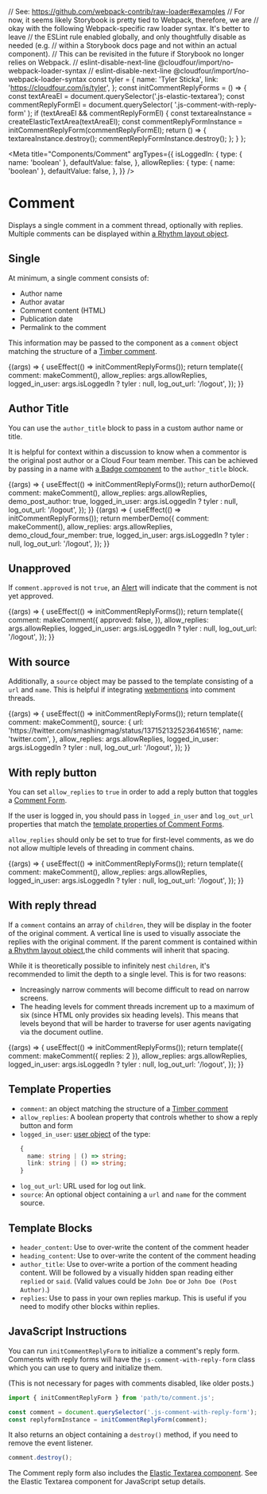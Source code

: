 // See: https://github.com/webpack-contrib/raw-loader#examples
// For now, it seems likely Storybook is pretty tied to Webpack, therefore, we are
// okay with the following Webpack-specific raw loader syntax. It's better to leave
// the ESLint rule enabled globally, and only thoughtfully disable as needed (e.g.
// within a Storybook docs page and not within an actual component).
// This can be revisited in the future if Storybook no longer relies on Webpack.
// eslint-disable-next-line @cloudfour/import/no-webpack-loader-syntax
// eslint-disable-next-line @cloudfour/import/no-webpack-loader-syntax
const tyler = {
  name: 'Tyler Sticka',
  link: 'https://cloudfour.com/is/tyler',
};
const initCommentReplyForms = () => {
  const textAreaEl = document.querySelector('.js-elastic-textarea');
  const commentReplyFormEl = document.querySelector(
    '.js-comment-with-reply-form'
  );
  if (textAreaEl && commentReplyFormEl) {
    const textareaInstance = createElasticTextArea(textAreaEl);
    const commentReplyFormInstance = initCommentReplyForm(commentReplyFormEl);
    return () => {
      textareaInstance.destroy();
      commentReplyFormInstance.destroy();
    };
  }
};

<Meta
  title="Components/Comment"
  argTypes={{
    isLoggedIn: {
      type: { name: 'boolean' },
      defaultValue: false,
    },
    allowReplies: {
      type: { name: 'boolean' },
      defaultValue: false,
    },
  }}
/>

# Comment

Displays a single comment in a comment thread, optionally with replies. Multiple comments can be displayed within [a Rhythm layout object](/docs/objects-rhythm--default-story).

## Single

At minimum, a single comment consists of:

- Author name
- Author avatar
- Comment content (HTML)
- Publication date
- Permalink to the comment

This information may be passed to the component as a `comment` object matching the structure of a [Timber comment](https://timber.github.io/docs/reference/timber-comment/).

<Canvas>
  <Story
    name="Single"
    parameters={{
      docs: {
        source: {
          code: makeTwigInclude('@cloudfour/components/comment/comment.twig', {
            comment: makeComment(),
          }),
        },
      },
    }}
  >
    {(args) => {
      useEffect(() => initCommentReplyForms());
      return template({
        comment: makeComment(),
        allow_replies: args.allowReplies,
        logged_in_user: args.isLoggedIn ? tyler : null,
        log_out_url: '/logout',
      });
    }}
  </Story>
</Canvas>

## Author Title

You can use the `author_title` block to pass in a custom author name or title.

It is helpful for context within a discussion to know when a commentor is the original post author or a Cloud Four team member. This can be achieved by passing in a name with [a Badge component](/docs/components-badge--basic) to the `author_title` block.

<Canvas>
  <Story
    name="Role: Author"
    parameters={{
      docs: {
        source: { code: authorDemoSource },
      },
    }}
  >
    {(args) => {
      useEffect(() => initCommentReplyForms());
      return authorDemo({
        comment: makeComment(),
        allow_replies: args.allowReplies,
        demo_post_author: true,
        logged_in_user: args.isLoggedIn ? tyler : null,
        log_out_url: '/logout',
      });
    }}
  </Story>
</Canvas>

<Canvas>
  <Story
    name="Role: Cloud Four"
    parameters={{
      docs: {
        source: {
          code: memberDemoSource,
        },
      },
    }}
  >
    {(args) => {
      useEffect(() => initCommentReplyForms());
      return memberDemo({
        comment: makeComment(),
        allow_replies: args.allowReplies,
        demo_cloud_four_member: true,
        logged_in_user: args.isLoggedIn ? tyler : null,
        log_out_url: '/logout',
      });
    }}
  </Story>
</Canvas>

## Unapproved

If `comment.approved` is not `true`, an [Alert](/docs/components-alert--basic) will indicate that the comment is not yet approved.

<Canvas>
  <Story
    name="Unapproved"
    parameters={{
      docs: {
        source: {
          code: makeTwigInclude('@cloudfour/components/comment/comment.twig', {
            comment: makeComment({
              approved: false,
            }),
          }),
        },
      },
    }}
  >
    {(args) => {
      useEffect(() => initCommentReplyForms());
      return template({
        comment: makeComment({
          approved: false,
        }),
        allow_replies: args.allowReplies,
        logged_in_user: args.isLoggedIn ? tyler : null,
        log_out_url: '/logout',
      });
    }}
  </Story>
</Canvas>

## With source

Additionally, a `source` object may be passed to the template consisting of a `url` and `name`. This is helpful if integrating [webmentions](https://indieweb.org/Webmention) into comment threads.

<Canvas>
  <Story
    name="With source"
    parameters={{
      docs: {
        source: {
          code: makeTwigInclude('@cloudfour/components/comment/comment.twig', {
            comment: makeComment(),
            source: {
              url: 'https://twitter.com/smashingmag/status/1371521325236416516',
              name: 'twitter.com',
            },
          }),
        },
      },
    }}
  >
    {(args) => {
      useEffect(() => initCommentReplyForms());
      return template({
        comment: makeComment(),
        source: {
          url: 'https://twitter.com/smashingmag/status/1371521325236416516',
          name: 'twitter.com',
        },
        allow_replies: args.allowReplies,
        logged_in_user: args.isLoggedIn ? tyler : null,
        log_out_url: '/logout',
      });
    }}
  </Story>
</Canvas>

## With reply button

You can set `allow_replies` to `true` in order to add a reply button that toggles a [Comment Form](/docs/components-comment-form--reply).

If the user is logged in, you should pass in `logged_in_user` and `log_out_url` properties that match the [template properties of Comment Forms](/docs/components-comment-form--reply#template-properties).

`allow_replies` should only be set to true for first-level comments, as we do not allow multiple levels of threading in comment chains.

<Canvas>
  <Story
    name="With reply button"
    args={{ allowReplies: true, isLoggedIn: true }}
    parameters={{
      docs: {
        source: {
          code: makeTwigInclude('@cloudfour/components/comment/comment.twig', {
            comment: makeComment(),
            allow_replies: true,
            logged_in_user: tyler,
            log_out_url: '/logout',
          }),
        },
      },
    }}
  >
    {(args) => {
      useEffect(() => initCommentReplyForms());
      return template({
        comment: makeComment(),
        allow_replies: args.allowReplies,
        logged_in_user: args.isLoggedIn ? tyler : null,
        log_out_url: '/logout',
      });
    }}
  </Story>
</Canvas>

## With reply thread

If a `comment` contains an array of `children`, they will be display in the footer of the original comment. A vertical line is used to visually associate the replies with the original comment. If the parent comment is contained within [a Rhythm layout object](/docs/objects-rhythm--default-story),the child comments will inherit that spacing.

While it is theoretically possible to infinitely nest `children`, it's recommended to limit the depth to a single level. This is for two reasons:

- Increasingly narrow comments will become difficult to read on narrow screens.
- The heading levels for comment threads increment up to a maximum of six (since HTML only provides six heading levels). This means that levels beyond that will be harder to traverse for user agents navigating via the document outline.

<Canvas>
  <Story
    name="With reply thread"
    parameters={{
      docs: {
        source: {
          code: makeTwigInclude('@cloudfour/components/comment/comment.twig', {
            comment: makeComment({
              replies: 2,
            }),
          }),
        },
      },
    }}
  >
    {(args) => {
      useEffect(() => initCommentReplyForms());
      return template({
        comment: makeComment({ replies: 2 }),
        allow_replies: args.allowReplies,
        logged_in_user: args.isLoggedIn ? tyler : null,
        log_out_url: '/logout',
      });
    }}
  </Story>
</Canvas>

## Template Properties

- `comment`: an object matching the structure of a [Timber comment](https://timber.github.io/docs/reference/timber-comment/)
- `allow_replies`: A boolean property that controls whether to show a reply button and form
- `logged_in_user`: [user object](https://timber.github.io/docs/reference/timber-user/#properties) of the type:
  ```ts
  {
    name: string | () => string;
    link: string | () => string;
  }
  ```
- `log_out_url`: URL used for log out link.
- `source`: An optional object containing a `url` and `name` for the comment source.

## Template Blocks

- `header_content`: Use to over-write the content of the comment header
- `heading_content`: Use to over-write the content of the comment heading
- `author_title`: Use to over-write a portion of the comment heading content. Will be followed by a visually hidden span reading either `replied` or `said`. (Valid values could be `John Doe` or `John Doe (Post Author)`.)
- `replies`: Use to pass in your own replies markup. This is useful if you need to modify other blocks within replies.

## JavaScript Instructions

You can run `initCommentReplyForm` to initialize a comment's reply form. Comments with reply forms will have the `js-comment-with-reply-form` class which you can use to query and initialize them.

(This is not necessary for pages with comments disabled, like older posts.)

```js
import { initCommentReplyForm } from 'path/to/comment.js';

const comment = document.querySelector('.js-comment-with-reply-form');
const replyformInstance = initCommentReplyForm(comment);
```

It also returns an object containing a `destroy()` method, if you need to remove the event listener.

```js
comment.destroy();
```

The Comment reply form also includes the [Elastic Textarea component](/docs/components-input--elastic-textarea). See the Elastic Textarea component for JavaScript setup details.
